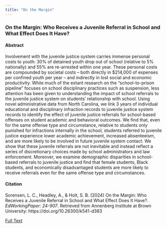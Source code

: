 ```yaml
---
title: "On the Margin"
---
```


### On the Margin: Who Receives a Juvenile Referral in School and What Effect Does It Have?

#### Abstract

Involvement with the juvenile justice system carries immense personal costs to youth: 30% of detained youth drop out of school (relative to 5% nationally) and 55% are re-arrested within one year. These personal costs are compounded by societal costs – both directly in $214,000 of expenses per confined youth per year – and indirectly in lost social and economic productivity. While much of the extant research on the “school-to-prison pipeline” focuses on school disciplinary practices such as suspension, less attention has been given to understanding the impact of school referrals to the juvenile justice system on students’ relationship with school. Using novel administrative data from North Carolina, we link 3 years of individual educational and disciplinary infraction records to juvenile justice system records to identify the effect of juvenile justice referrals for school-based offenses on student academic and behavioral outcomes. We find that, even for the same offense type and circumstance, relative to students only punished for infractions internally in the school, students referred to juvenile justice experience lower academic achievement, increased absenteeism, and are more likely to be involved in future juvenile system contact. We show that these juvenile referrals are not inevitable and instead reflect a series of discretionary choices made by school administrators and law enforcement. Moreover, we examine demographic disparities in school-based referrals to juvenile justice and find that female students, Black students, and economically disadvantaged students are more likely to receive referrals even for the same offense type and circumstances. 

#### Citation

Sorensen, L. C., Headley, A., & Holt, S. B. (2024) On the Margin: Who Receives a Juvenile Referral in School and What Effect Does It Have?. *EdWorkingPaper: 24-907*.  Retrieved from Annenberg Institute at Brown University: https://doi.org/10.26300/k541-d383

[Full Text](https://edworkingpapers.com/sites/default/files/ai24-907.pdf)